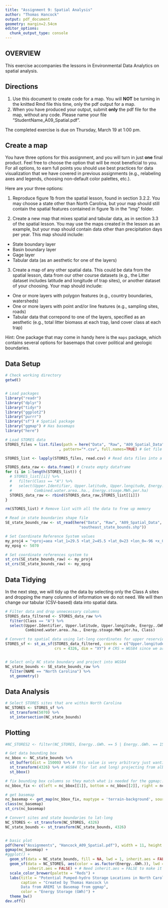 ```yaml
---
title: "Assignment 9: Spatial Analysis"
author: "Thomas Hancock"
output: pdf_document
geometry: margin=2.54cm
editor_options: 
  chunk_output_type: console
---
```


## OVERVIEW

This exercise accompanies the lessons in Environmental Data Analytics on spatial analysis. 

## Directions
1. Use this document to create code for a map. You will **NOT** be turning in the knitted Rmd file this time, only the pdf output for a map.
2. When you have produced your output, submit **only** the pdf file for the map, without any code. Please name your file "StudentName_A09_Spatial.pdf".

The completed exercise is due on Thursday, March 19 at 1:00 pm.

## Create a map

You have three options for this assignment, and you will turn in just **one** final product. Feel free to choose the option that will be most beneficial to you. For all options, to earn full points you should use best practices for data visualization that we have covered in previous assignments (e.g., relabeling axes and legends, choosing non-default color palettes, etc.).

Here are your three options: 

1. Reproduce figure 1b from the spatial lesson, found in section 3.2.2. You may choose a state other than North Carolina, but your map should still contain the spatial features contained in figure 1b in the "img" folder. 

2. Create a new map that mixes spatial and tabular data, as in section 3.3 of the spatial lesson. You may use the maps created in the lesson as an example, but your map should contain data other than precipitation days per year. This map should include: 

* State boundary layer
* Basin boundary layer
* Gage layer
* Tabular data (as an aesthetic for one of the layers)

3. Create a map of any other spatial data. This could be data from the spatial lesson, data from our other course datasets (e.g., the Litter dataset includes latitude and longitude of trap sites), or another dataset of your choosing.  Your map should include: 

* One or more layers with polygon features (e.g., country boundaries, watersheds)
* One or more layers with point and/or line features (e.g., sampling sites, roads)
* Tabular data that correpond to one of the layers, specified as an aesthetic (e.g., total litter biomass at each trap, land cover class at each trap)

Hint: One package that may come in handy here is the `maps` package, which contains several options for basemaps that cover political and geologic boundaries.


## Data Setup
```r
# Check working directory
getwd()


# Load packages
library("readr")
library("dplyr")
library("tidyr")
library("ggplot2")
library("purrr")
library("sf") # Spatial package
library("ggmap") # Has basemaps
library("here")

# Load STORES data
STORES_files = list.files(path = here("Data", "Raw", "A09_Spatial_Data")
                        , pattern="*.csv", full.names=TRUE) # Get file names in a list

STORES_list <- lapply(STORES_files, read.csv) # Read data files into a list

STORES_data_raw <- data.frame() # Create empty dataframe
for (i in 1:length(STORES_list)) {
  # STORES_list[[i]] %>%
  #   filter(Class == "A") %>%
  #   select(Upper.Identifier, Upper.latitude, Upper.longitude, Energy..GWh.,
  #          Combined.water.area..ha., Energy.stoage.MWh.per.ha)
  STORES_data_raw <- rbind(STORES_data_raw,STORES_list[[i]])
}

rm(STORES_list) # Remove list with all the data to free up memory

# Read in state boundaries shape file
SE_state_bounds_raw <- st_read(here("Data", "Raw", "A09_Spatial_Data",
                                 "southeast_state_bounds.shp"))

# Set Coordinate Reference System values
my_proj4 = "+proj=aea +lat_1=29.5 +lat_2=45.5 +lat_0=23 +lon_0=-96 +x_0=0 +y_0=0 +ellps=GRS80 +towgs84=0,0,0,0,0,0,0 +units=m +no_defs"
my_epsg <- 5070

# Set coordinate references system to 
st_crs(SE_state_bounds_raw) <- my_proj4
st_crs(SE_state_bounds_raw) <- my_epsg


```


## Data Tidying
In the next step, we will tidy up the data by selecting only the Class A sites and dropping the many columns of information we do not need. We will then change our tabular (CSV-based) data into spatial data.
```r
# Filter data and drop unnecessary columns
STORES_data_filtered <- STORES_data_raw %>%
  filter(Class == "A") %>%
  select(Upper.Identifier, Upper.latitude, Upper.longitude, Energy..GWh.,
         Combined.water.area..ha., Energy.stoage.MWh.per.ha, Class)

# Convert to spatial data using lat-long coordinates for upper reservior
STORES_sf <- st_as_sf(STORES_data_filtered, coords = c("Upper.longitude", "Upper.latitude"),
                      crs = 4326, dim = "XY") # CRS = WGS84 since we are using lat-long


# Select only NC state boundary and project into WGS84
NC_state_bounds <- SE_state_bounds_raw %>%
  filter(NAME == "North Carolina") %>%
  st_geometry()

```


## Data Analysis
```r
# Select STORES sites that are within North Carolina
NC_STORES <- STORES_sf %>%
  st_transform(5070) %>%
  st_intersection(NC_state_bounds)

```

## Plotting
```r

#NC_STORES2 <- filter(NC_STORES, Energy..GWh. == 5 | Energy..GWh. == 150)

# Get data bounding box
nc_bbox <- NC_state_bounds %>%
  st_buffer(dist = 15000) %>% # this value is very arbitrary just wanting to make a large buffer around geometry
  st_transform(4326) %>% # WGS84 (for lat and long) projecting from albers equal conic
  st_bbox()

# fix bounding box columns so they match what is needed for the ggmap::get_map() function
nc_bbox_fix <- c(left = nc_bbox[[1]], bottom = nc_bbox[[2]], right = nc_bbox[[3]], top = nc_bbox[[4]])

# get basemap
nc_basemap <- get_map(nc_bbox_fix, maptype = 'terrain-background', source = 'stamen', zoom = 8)
class(nc_basemap)
st_crs(nc_basemap)

# Convert sites and state boundaries to lat-long
NC_STORES <- st_transform(NC_STORES, 4326)
NC_state_bounds <- st_transform(NC_state_bounds, 4326)


# basic plot
pdf(here("Assignments", "Hancock_A09_Spatial.pdf"), width = 11, height = 8.5)
ggmap(nc_basemap) +
#ggplot() +
  geom_sf(data = NC_state_bounds, fill = NA, lwd = 1, inherit.aes = FALSE) +
  geom_sf(data = NC_STORES, aes(color = as.factor(Energy..GWh.)), lwd = 2,
          inherit.aes = FALSE) + # Need inherit.aes = FALSE to make it work!
  scale_color_brewer(palette = "Reds") +
  labs(title = "Potential Pumped-hydro Storage Locations in North Carolina",
       caption = "Created by Thomas Hancock \n 
       Data from AREMI \n Basemap from ggmap",
       color = "Energy Storage (GWh)") +
  theme_bw() 
dev.off()

```